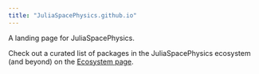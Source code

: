```yaml
---
title: "JuliaSpacePhysics.github.io"
---
```


A landing page for JuliaSpacePhysics.

Check out a curated list of packages in the JuliaSpacePhysics ecosystem (and beyond) on the [Ecosystem page](ecosystem/).